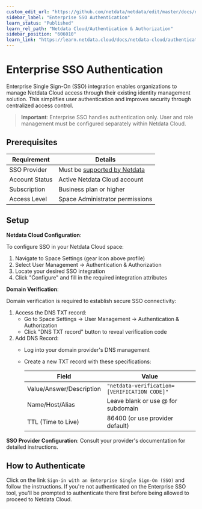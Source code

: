 ```yaml
---
custom_edit_url: "https://github.com/netdata/netdata/edit/master/docs/netdata-cloud/authentication-and-authorization/enterprise-sso-authentication.md"
sidebar_label: "Enterprise SSO Authentication"
learn_status: "Published"
learn_rel_path: "Netdata Cloud/Authentication & Authorization"
sidebar_position: "606010"
learn_link: "https://learn.netdata.cloud/docs/netdata-cloud/authentication-&-authorization/enterprise-sso-authentication"
---
```


# Enterprise SSO Authentication

Enterprise Single Sign-On (SSO) integration enables organizations to manage Netdata Cloud access through their existing identity management solution. This simplifies user authentication and improves security through centralized access control.

> **Important**: Enterprise SSO handles authentication only. User and role management must be configured separately within Netdata Cloud.

## Prerequisites

| Requirement    | Details                                                                                                                                                         |
|----------------|-----------------------------------------------------------------------------------------------------------------------------------------------------------------|
| SSO Provider   | Must be [supported by Netdata](https://learn.netdata.cloud/docs/netdata-cloud/authentication-&-authorization/cloud-authentication-&-authorization-integrations) |
| Account Status | Active Netdata Cloud account                                                                                                                                    |
| Subscription   | Business plan or higher                                                                                                                                         |
| Access Level   | Space Administrator permissions                                                                                                                                 |

## Setup

**Netdata Cloud Configuration**:

To configure SSO in your Netdata Cloud space:

1. Navigate to Space Settings (gear icon above profile)
2. Select User Management → Authentication & Authorization
3. Locate your desired SSO integration
4. Click "Configure" and fill in the required integration attributes

**Domain Verification**:

Domain verification is required to establish secure SSO connectivity:

1. Access the DNS TXT record:
    - Go to Space Settings → User Management → Authentication & Authorization
    - Click "DNS TXT record" button to reveal verification code
2. Add DNS Record:
    - Log into your domain provider's DNS management
    - Create a new TXT record with these specifications:

      | Field                    | Value                                        |
      |--------------------------|----------------------------------------------|
      | Value/Answer/Description | `"netdata-verification=[VERIFICATION CODE]"` |
      | Name/Host/Alias          | Leave blank or use @ for subdomain           |
      | TTL (Time to Live)       | 86400 (or use provider default)              |

**SSO Provider Configuration**: Consult your provider's documentation for detailed instructions.

## How to Authenticate

Click on the link `Sign-in with an Enterprise Single Sign-On (SSO)` and follow the instructions. If you're not authenticated on the Enterprise SSO tool, you'll be prompted to authenticate there first before being allowed to proceed to Netdata Cloud.
